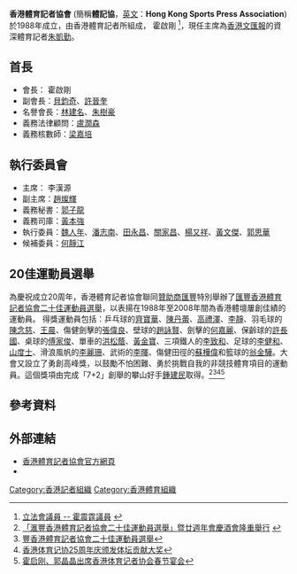 '''香港體育記者協會''' (簡稱'''體記協'''，[[英文|英文]]：'''Hong Kong Sports Press Association''') 於1988年成立，由香港體育記者所組成， 霍啟剛 <ref>[http://www.legco.gov.hk/yr98-99/chinese/members/cftt.htm 立法會議員 -- 霍震霆議員] {{webarchive|url=https://web.archive.org/web/20140903084330/http://www.legco.gov.hk/yr98-99/chinese/members/cftt.htm |date=2014-09-03 }}</ref>，現任主席為[[香港文匯報|香港文匯報]]的資深體育記者[[朱凱勤|朱凱勤]]。

==首長==
*會長： 霍啟剛
*副會長：[[貝鈞奇|貝鈞奇]]、[[許晉奎|許晉奎]]
*名譽會長：[[林建名|林建名]]、[[朱樹豪|朱樹豪]]
*義務法律顧問：[[盧潤森|盧潤森]]
*義務核數師：[[梁嘉培|梁嘉培]]

==執行委員會==
*主席： 李漢源
*副主席：[[趙燦輝|趙燦輝]]
*義務秘書：[[郭子龍|郭子龍]]
*義務司庫：[[黃本強|黃本強]]
*執行委員：[[魏人年|魏人年]]、[[潘志南|潘志南]]、[[田永昌|田永昌]]、[[關家昌|關家昌]]、[[楊又祥|楊又祥]]、[[黃文傑_(記者)|黃文傑]]、[[郭思華|郭思華]]
*候補委員：[[何靜江|何靜江]]

==20佳運動員選舉==
為慶祝成立20周年，香港體育記者協會聯同[[贊助商|贊助商]][[匯豐|匯豐]]特別舉辦了[[匯豐香港體育記者協會二十佳運動員選舉|匯豐香港體育記者協會二十佳運動員選舉]]，以表揚在1988年至2008年間為香港體壇屢創佳績的運動員。
得獎運動員包括：乒乓球的[[齊寶華|齊寶華]]、[[陳丹蕾|陳丹蕾]]、[[高禮澤|高禮澤]]、[[李靜_(乒乓球運動員)|李靜]]、羽毛球的[[陳念慈|陳念慈]]、[[王晨_(羽毛球運動員)|王晨]]、傷健劍擊的[[張偉良|張偉良]]、壁球的[[趙詠賢|趙詠賢]]、劍擊的[[何嘉麗_(運動員)|何嘉麗]]、保齡球的[[許長國|許長國]]、桌球的[[傅家俊|傅家俊]]、單車的[[洪松蔭|洪松蔭]]、[[黃金寶|黃金寶]]、三項鐵人的[[李致和|李致和]]、足球的[[李健和|李健和]]、[[山度士|山度士]]、滑浪風帆的[[李麗珊|李麗珊]]、武術的[[李暉_(香港)|李暉]]、傷健田徑的[[蘇樺偉|蘇樺偉]]和籃球的[[翁金驊|翁金驊]]。大會又設立了勇創高峰獎，以鼓勵不怕困難、勇於挑戰自我的非競技體育項目的運動員。這個獎項由完成「7+2」創舉的攀山好手[[鍾建民|鍾建民]]取得。<ref>[http://www.hkspa.hk/index.php/article/articleview/243/1/8/ 「滙豐香港體育記者協會二十佳運動員選舉」暨廿週年會慶酒會隆重舉行 ] {{webarchive|url=https://web.archive.org/web/20090208133023/http://hkspa.hk/index.php/article/articleview/243/1/8/ |date=2009-02-08 }}</ref><ref>[http://m.sohu.com/p/513124/?_trans_=000115_3w 豐香港體育記者協會二十佳運動員選舉]</ref><ref>[http://m.baidu.com/from=844b/bd_page_type=1/ssid=0/uid=0/pu=usm%400%2Csz%401320_1001%2Cta%40iphone_2_4.3_3_534/baiduid=BAA21F5EA8E9882DA170EC570D448DFC/w=10_10_%E9%A6%99%E6%B8%AF%E4%BD%93%E8%82%B2%E8%AE%B0%E8%80%85%E5%8D%8F%E4%BC%9A%E2%80%9D/t=iphone/l=3/tc?ref=www_iphone&lid=9127456348519104748&order=1&vit=osres&tj=www_normal_1_10_10&m=8&srd=1&cltj=cloud_title&dict=20&sec=41749&di=122ccf156bc9ef0a&bdenc=1&nsrc=IlPT2AEptyoA_yixCFOxXnANedT62v3IEQGG_ztI0Sia95asbLrgHhEsRD7eBjrIBUebdDTPtBgCtXLRQWQl8xJDtKR6sVsb98bgd48wbM8_U1e 香港体育记协25周年庆颁发体坛贡献大奖]</ref><ref>[http://m.baidu.com/from=844b/bd_page_type=1/ssid=0/uid=0/pu=usm%400%2Csz%401320_1001%2Cta%40iphone_2_4.3_3_534/baiduid=BAA21F5EA8E9882DA170EC570D448DFC/w=0_10_%E9%A6%99%E6%B8%AF%E4%BD%93%E8%82%B2%E8%AE%B0%E8%80%85%E5%8D%8F%E4%BC%9A%E2%80%9D/t=iphone/l=3/tc?ref=www_iphone&lid=9990453301357665851&order=8&vit=osres&tj=www_normal_8_0_10&m=8&srd=1&cltj=cloud_title&dict=20&sec=41749&di=bc92d535e52bcf62&bdenc=1&nsrc=IlPT2AEptyoA_yixCFOxXnANedT62v3IGB3GRmBA_zS7iEytfeSlItdnJ7HNQH3NF5awdoTQsR9CrXSd3mRU7xROrxo8jGoh88rkd4jtgAfWWMa 霍启刚、郭晶晶出席香港体育记者协会春节宴会]</ref>

==參考資料==
<div class="references-small">
<references />
</div>

==外部連結==
* [https://web.archive.org/web/20090207135836/http://hkspa.hk/index.php 香港體育記者協會官方網頁]
* {{facebook|hksportspressassociation|香港體育記者協會}}

[[Category:香港記者組織|Category:香港記者組織]]
[[Category:香港體育組織|Category:香港體育組織]]